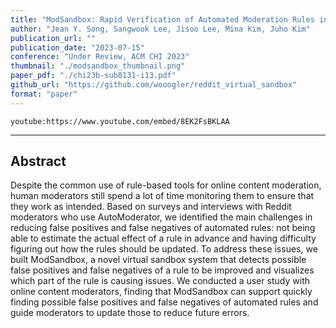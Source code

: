 ```yaml
---
title: "ModSandbox: Rapid Verification of Automated Moderation Rules in an Online Community"
author: "Jean Y. Song, Sangwook Lee, Jisoo Lee, Mina Kim, Juho Kim"
publication_url: ""
publication_date: "2023-07-15"
conference: "Under Review, ACM CHI 2023"
thumbnail: "./modsandbox_thumbnail.png"
paper_pdf: "./chi23b-sub8131-i13.pdf"
github_url: "https://github.com/wooogler/reddit_virtual_sandbox"
format: "paper"
---
```


`youtube:https://www.youtube.com/embed/8EK2FsBKLAA`

---

## Abstract

Despite the common use of rule-based tools for online content moderation,
human moderators still spend a lot of time monitoring them to ensure that they work as intended.
Based on surveys and interviews with Reddit moderators who use AutoModerator,
we identified the main challenges in reducing false positives and false negatives of automated rules:
not being able to estimate the actual effect of a rule in advance and having difficulty figuring out how the rules should be updated.
To address these issues, we built ModSandbox,
a novel virtual sandbox system that detects possible false positives and false negatives of a rule to be improved and visualizes which part of the rule is causing issues.
We conducted a user study with online content moderators,
finding that ModSandbox can support quickly finding possible false positives and false negatives of automated rules and guide moderators to update those to reduce future errors.
